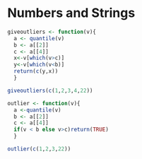 Numbers and Strings
================

```r
giveoutliers <- function(v){
  a <- quantile(v)
  b <- a[[2]]
  c <- a[[4]]
  x<-v[which(v>c)]
  y<-v[which(v<b)]
  return(c(y,x))
  }

giveoutliers(c(1,2,3,4,22))
```

```r
outlier <- function(v){
  a <-quantile(v)
  b <- a[[2]]
  c <- a[[4]]
  if(v < b else v>c)return(TRUE)
  }

outlier(c(1,2,3,22))
```  
  